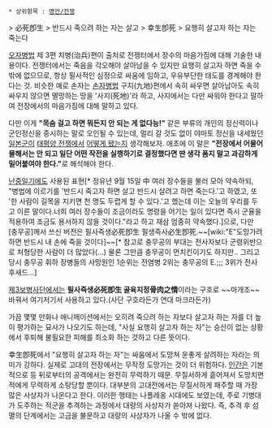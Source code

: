  * 상위항목 : [[명언/전쟁]]
> 必死卽生
> 반드시 죽으려 하는 자는 살고
> 幸生卽死
> 요행히 살고자 하는 자는 죽는다

[[오자병법]] 제 3편 치병(治兵)편이 출처로 전쟁터에서 장수의 마음가짐에 대해 기술한 내용이다. 전쟁터에서는 죽음을 각오해야 살아남을 수 있지만 요행히 살고자 하면 죽을 수 밖에 없으므로, 항상 필사적인 심정으로 싸움에 임하고, 우유부단한 태도를 경계해야 한다는 것. 비슷한 예로 손자는 [[손자병법]] 구지(九地)편에서 속히 싸우면 살아남아도 속히 싸우지 않으면 멸망하는 땅을 '사지(死地)'라 하고, 사지에서는 다만 싸워야 한다고 말하여 전장에서의 마음가짐에 대해 말하고 있다.

다만 이게 '''"목숨 걸고 하면 뭐든지 안 되는 게 없다능!"''' 같은 부류의 개인의 정신력이나 군인정신을 중시하는 말로 오인될 수 있는데, 멀리 갈 것도 없이 야마토 정신을 내세웠던 [[일본군]]이 [[태평양 전쟁]]에서 [[망했어요|어떻게 됐는지]] 생각해보자. 애초에 이 말은 '''"전장에서 어물어물해서는 안 되고 일단 어떤 작전을 실행하기로 결정했다면 딴 생각 품지 말고 과감하게 밀어붙여야 한다."'''로 해석해야 한다.

[[난중일기]]에도 사용된 표현[* 정유년 9월 15일 中 여러 장수들을 불러 모아 약속하되, "병법에 이르기를 '반드시 죽고자 하면 살고 반드시 살려고 하면 죽는다.'고 하였고, 또 '한 사람이 길목을 지키면 천 명도 두렵게 할 수 있다.'고 했는데 이는 오늘의 우리를 두고 이른 말이다.너희 여러 장수들이 조금이라도 명령을 어기는 일이 있다면 즉시 군율을 적용하여 조금도 용서하지 않을 것이다."라고 하고 재삼 엄중히 약속했다.]으로, 다만 [충무공]께서 쓰신 버전은 필사즉생必死卽生 필생즉사必生卽死.~~[wiki:"E"도망가려 하면 반드시 내 손에 죽을 것이다]~~[* 참고로 충무공의 부대는 전사자보다 군령위반으로 처형당한 사람이 더 많았다(...) 물론 그만큼 충무공이 먼치킨이기도 하지만.. 그리고 당시 충무공 휘하 장병들의 사망원인 1순위는 전염병 2위는 충무공의 E.;;; 3위가 전사 후새드...]

[[제3보병사단]]에서는 '''필사즉생必死卽生 골육지정骨肉之情'''이라는 구호로 ~~마개조~~바꿔서 여기저기서 사용하고 있다.(사단 구호라든가 연대 마크라든가)

가끔 몇몇 만화나 애니메이션에서는 오히려 죽으려 하는 자보다 살고자 하는 자를 더 높이 평가하는 묘사가 나오기도 하는데, "사실 요행히 살고자 하는 자"는 승산이 없는 상황에서 후퇴해 불필요한 피해를 최소화 하는 것하고 다른 뜻이다. 

幸生卽死에서 "요행히 살고자 하는 자"는 싸움에서 도망쳐 운좋게 살려하는 자라는 의미가 강하다. 실제로 고대의 전장에서는 무작정 도망가는 것이 더 위험하다. [[인간]]은 기본적으로 등 뒤로부터의 공격에서는 완전히 무력하기 때문. 무질서하게 흩어져서 도망치면 적에게 무력하게 소탕당할 뿐이다. 대부분의 고대전에서는 무질서하게 패주할 때 가장 많은 사상자가 나온다고 한다. 이러한 행태는 나폴레옹 시대에도 보였는데, 주로 기병대가 도주하는 적군을 추격하는 과정에서 대량의 사상자가 쏟아져 나왔다. 즉, 추격 후 섬멸의 단계에서는 고금을 불문하고 대량의 사상자가 나올 수 밖에 없다. 
